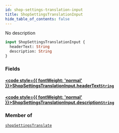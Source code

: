 ```yaml
---
id: shop-settings-translation-input
title: ShopSettingsTranslationInput
hide_table_of_contents: false
---
```








No description

```graphql
input ShopSettingsTranslationInput {
  headerText: String
  description: String
}
```


### Fields

#### [<code style={{ fontWeight: 'normal' }}>ShopSettingsTranslationInput.<b>headerText</b></code>](#)<Bullet />[`String`](../../../developer/api-reference/scalars/string) <Badge class="secondary" text="scalar"/>
> 
> 

#### [<code style={{ fontWeight: 'normal' }}>ShopSettingsTranslationInput.<b>description</b></code>](#)<Bullet />[`String`](../../../developer/api-reference/scalars/string) <Badge class="secondary" text="scalar"/>
> 
> 



### Member of

[`shopSettingsTranslate`](../../../developer/api-reference/mutations/shop-settings-translate)  <Badge class="secondary" text="mutation"/>



